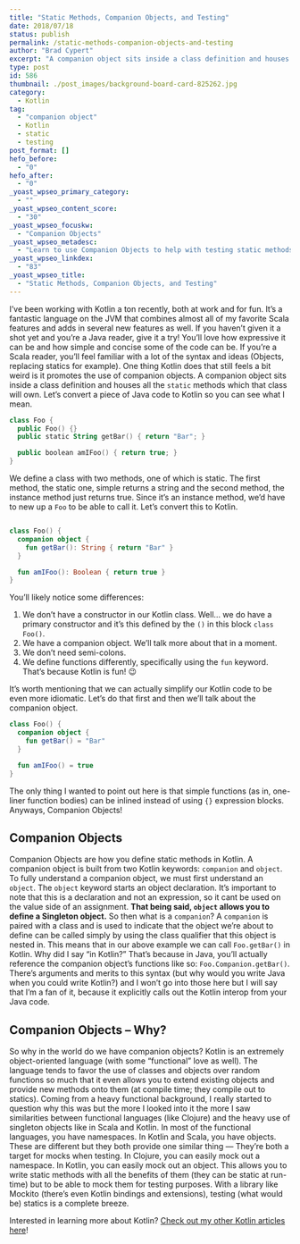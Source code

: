 ```yaml
---
title: "Static Methods, Companion Objects, and Testing"
date: 2018/07/18
status: publish
permalink: /static-methods-companion-objects-and-testing
author: "Brad Cypert"
excerpt: "A companion object sits inside a class definition and houses all the static methods which that class will own. Let's convert a piece of Java code to Kotlin so you can see what I mean."
type: post
id: 586
thumbnail: ./post_images/background-board-card-825262.jpg
category:
  - Kotlin
tag:
  - "companion object"
  - Kotlin
  - static
  - testing
post_format: []
hefo_before:
  - "0"
hefo_after:
  - "0"
_yoast_wpseo_primary_category:
  - ""
_yoast_wpseo_content_score:
  - "30"
_yoast_wpseo_focuskw:
  - "Companion Objects"
_yoast_wpseo_metadesc:
  - "Learn to use Companion Objects to help with testing static methods in Kotlin. Find out how to make the most of your companion objects!"
_yoast_wpseo_linkdex:
  - "83"
_yoast_wpseo_title:
  - "Static Methods, Companion Objects, and Testing"
---
```


I’ve been working with Kotlin a ton recently, both at work and for fun. It’s a fantastic language on the JVM that combines almost all of my favorite Scala features and adds in several new features as well. If you haven’t given it a shot yet and you’re a Java reader, give it a try! You’ll love how expressive it can be and how simple and concise some of the code can be. If you’re a Scala reader, you’ll feel familiar with a lot of the syntax and ideas (Objects, replacing statics for example). One thing Kotlin does that still feels a bit weird is it promotes the use of companion objects. A companion object sits inside a class definition and houses all the `static` methods which that class will own. Let’s convert a piece of Java code to Kotlin so you can see what I mean.

```kotlin
class Foo {
  public Foo() {}
  public static String getBar() { return "Bar"; }

  public boolean amIFoo() { return true; }
}
```

We define a class with two methods, one of which is static. The first method, the static one, simple returns a string and the second method, the instance method just returns true. Since it’s an instance method, we’d have to new up a `Foo` to be able to call it. Let’s convert this to Kotlin.

```kotlin

class Foo() {
  companion object {
    fun getBar(): String { return "Bar" }
  }

  fun amIFoo(): Boolean { return true }
}

```

You’ll likely notice some differences:

1. We don’t have a constructor in our Kotlin class. Well… we do have a primary constructor and it’s this defined by the `()` in this block `class Foo()`.
2. We have a companion object. We’ll talk more about that in a moment.
3. We don’t need semi-colons.
4. We define functions differently, specifically using the `fun` keyword. That’s because Kotlin is fun! 😉

It’s worth mentioning that we can actually simplify our Kotlin code to be even more idiomatic. Let’s do that first and then we’ll talk about the companion object.

```kotlin
class Foo() {
  companion object {
    fun getBar() = "Bar"
  }

  fun amIFoo() = true
}
```

The only thing I wanted to point out here is that simple functions (as in, one-liner function bodies) can be inlined instead of using `{}` expression blocks. Anyways, Companion Objects!

## Companion Objects

Companion Objects are how you define static methods in Kotlin. A companion object is built from two Kotlin keywords: `companion` and `object`. To fully understand a companion object, we must first understand an `object`. The `object` keyword starts an object declaration. It’s important to note that this is a declaration and not an expression, so it cant be used on the value side of an assignment. **That being said, `object` allows you to define a Singleton object.** So then what is a `companion`? A `companion` is paired with a class and is used to indicate that the object we’re about to define can be called simply by using the class qualifier that this object is nested in. This means that in our above example we can call `Foo.getBar()` in Kotlin. Why did I say “in Kotlin?” That’s because in Java, you’ll actually reference the companion object’s functions like so: `Foo.Companion.getBar()`. There’s arguments and merits to this syntax (but why would you write Java when you could write Kotlin?) and I won’t go into those here but I will say that I’m a fan of it, because it explicitly calls out the Kotlin interop from your Java code.

## Companion Objects – Why?

So why in the world do we have companion objects? Kotlin is an extremely object-oriented language (with some “functional” love as well). The language tends to favor the use of classes and objects over random functions so much that it even allows you to extend existing objects and provide new methods onto them (at compile time; they compile out to statics). Coming from a heavy functional background, I really started to question why this was but the more I looked into it the more I saw similarities between functional languages (like Clojure) and the heavy use of singleton objects like in Scala and Kotlin. In most of the functional languages, you have namespaces. In Kotlin and Scala, you have objects. These are different but they both provide one similar thing — They’re both a target for mocks when testing. In Clojure, you can easily mock out a namespace. In Kotlin, you can easily mock out an object. This allows you to write static methods with all the benefits of them (they can be static at run-time) but to be able to mock them for testing purposes. With a library like Mockito (there’s even Kotlin bindings and extensions), testing (what would be) statics is a complete breeze.

Interested in learning more about Kotlin? [Check out my other Kotlin articles here](http://www.bradcypert.com/category/kotlin/)!
